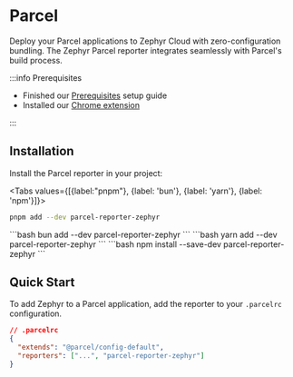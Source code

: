 
# Parcel

Deploy your Parcel applications to Zephyr Cloud with zero-configuration bundling. The Zephyr Parcel reporter integrates seamlessly with Parcel's build process.

:::info Prerequisites

- Finished our [Prerequisites](/introduction/installation) setup guide
- Installed our [Chrome extension](https://chromewebstore.google.com/detail/zephyr-mission-control/liflhldchhinbaeplljlplhnbkdidedn)

:::

<CodemodDisclaimer />

## Installation

Install the Parcel reporter in your project:

<Tabs values={[{label:"pnpm"}, {label: 'bun'}, {label: 'yarn'}, {label: 'npm'}]}>
<Tab>
```bash
pnpm add --dev parcel-reporter-zephyr
```
</Tab>
<Tab>
```bash
bun add --dev parcel-reporter-zephyr
```
</Tab>
<Tab>
```bash
yarn add --dev parcel-reporter-zephyr
```
</Tab>
<Tab>
```bash
npm install --save-dev parcel-reporter-zephyr
```
</Tab>
</Tabs>

## Quick Start

To add Zephyr to a Parcel application, add the reporter to your `.parcelrc` configuration.

```json
// .parcelrc
{
  "extends": "@parcel/config-default",
  "reporters": ["...", "parcel-reporter-zephyr"]
}
```

